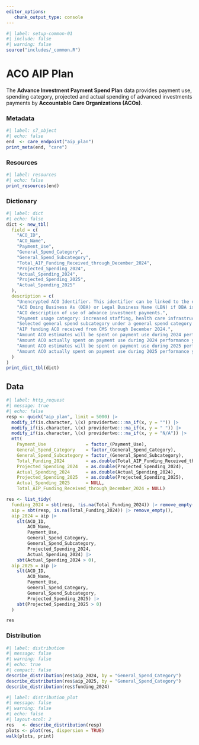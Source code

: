 ```yaml
---
editor_options: 
   chunk_output_type: console
---
```


```r
#| label: setup-common-01
#| include: false
#| warning: false
source("includes/_common.R")
```

# ACO AIP Plan {#sec-aip}

The __Advance Investment Payment Spend Plan__ data provides payment use, spending category, projected and actual spending of advanced investments payments by __Accountable Care Organizations (ACOs)__.

### Metadata

```r
#| label: s7_object
#| echo: false
end  <- care_endpoint("aip_plan")
print_meta(end, "care")
```

### Resources

```r
#| label: resources
#| echo: false
print_resources(end)
```

### Dictionary

```r
#| label: dict
#| echo: false
dict <- new_tbl(
  field = c(
    "ACO_ID", 
    "ACO_Name", 
    "Payment_Use", 
    "General_Spend_Category", 
    "General_Spend_Subcategory", 
    "Total_AIP_Funding_Received_through_December_2024", 
    "Projected_Spending_2024", 
    "Actual_Spending_2024", 
    "Projected_Spending_2025",
    "Actual_Spending_2025"
  ),
  description = c(
    "Unencrypted ACO Identifier. This identifier can be linked to the encrypted ACO identifier used for prior performance years (PY) using the ACO ID Crosswalk available at https://www.cms.gov/Medicare/Medicare-Fee-for-ServicePayment/sharedsavingsprogram/program-data.", 
    "ACO Doing Business As (DBA) or Legal Business Name (LBN) if DBA is not available.", 
    "ACO description of use of advance investment payments.", 
    "Payment usage category: increased staffing, health care infrastructure, or the provision of accountable care for underserved beneficiaries.", 
    "Selected general spend subcategory under a general spend category payment use falls under.", 
    "AIP funding ACO received from CMS through December 2024.", 
    "Amount ACO estimates will be spent on payment use during 2024 performance year.", 
    "Amount ACO actually spent on payment use during 2024 performance year.", 
    "Amount ACO estimates will be spent on payment use during 2025 performance year.",
    "Amount ACO actually spent on payment use during 2025 performance year."
  )
)
print_dict_tbl(dict)
```

## Data

```r
#| label: http_request
#| message: true
#| echo: false
resp <- quick("aip_plan", limit = 5000) |> 
  modify_if(is.character, \(x) providertwo:::na_if(x, y = "")) |>
  modify_if(is.character, \(x) providertwo:::na_if(x, y = " ")) |>
  modify_if(is.character, \(x) providertwo:::na_if(x, y = "N/A")) |>
  mtt(
    Payment_Use               = factor_(Payment_Use),
    General_Spend_Category    = factor_(General_Spend_Category),
    General_Spend_Subcategory = factor_(General_Spend_Subcategory),
    Total_Funding_2024        = as.double(Total_AIP_Funding_Received_through_December_2024),
    Projected_Spending_2024   = as.double(Projected_Spending_2024),
    Actual_Spending_2024      = as.double(Actual_Spending_2024),
    Projected_Spending_2025   = as.double(Projected_Spending_2025),
    Actual_Spending_2025      = NULL,
    Total_AIP_Funding_Received_through_December_2024 = NULL)

res <- list_tidy(
  funding_2024 = sbt(resp, !is.na(Total_Funding_2024)) |> remove_empty(),
  aip = sbt(resp, is.na(Total_Funding_2024)) |> remove_empty(),
  aip_2024 = aip |> 
    slt(ACO_ID, 
        ACO_Name, 
        Payment_Use, 
        General_Spend_Category, 
        General_Spend_Subcategory,
        Projected_Spending_2024, 
        Actual_Spending_2024) |> 
    sbt(Actual_Spending_2024 > 0),
  aip_2025 = aip |> 
    slt(ACO_ID, 
        ACO_Name, 
        Payment_Use, 
        General_Spend_Category, 
        General_Spend_Subcategory,
        Projected_Spending_2025) |> 
    sbt(Projected_Spending_2025 > 0)
  )

res
```

### Distribution

```r
#| label: distribution
#| message: false
#| warning: false
#| echo: true
#| compact: false
describe_distribution(res$aip_2024, by = "General_Spend_Category")
describe_distribution(res$aip_2025, by = "General_Spend_Category")
describe_distribution(res$funding_2024)
```

```r
#| label: distribution_plot
#| message: false
#| warning: false
#| echo: false
#| layout-ncol: 2
res   <- describe_distribution(resp)
plots <- plot(res, dispersion = TRUE)
walk(plots, print)
```
